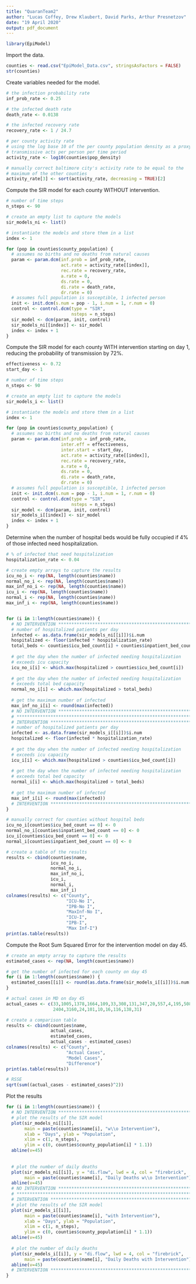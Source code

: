 ---
title: "QuaranTeam2"
author: "Lucas Coffey, Drew Klaubert, David Parks, Arthur Presnetzov"
date: "19 April 2020"
output: pdf_document
---

```{r setup, include=FALSE}
library(EpiModel)
```



Import the data.
```{r}
counties <- read.csv("EpiModel_Data.csv", stringsAsFactors = FALSE)
str(counties)
```



Create variables needed for the model.
```{r}
# the infection probability rate
inf_prob_rate <- 0.25

# the infected death rate
death_rate <- 0.0138

# the infected recovery rate
recovery_rate <- 1 / 24.7

# per county activity rate
# using the log base 10 of the per county population density as a proxy for 
# transmissive acts per person per time period
activity_rate <- log10(counties$pop_density)

# manually correct baltimore city's activity rate to be equal to the
# maximum of the other counties
activity_rate[3] <- sort(activity_rate, decreasing = TRUE)[2]
```



Compute the SIR model for each county WITHOUT intervention.
```{r}
# number of time steps
n_steps <- 90

# create an empty list to capture the models
sir_models_ni <- list()

# instantiate the models and store them in a list
index <- 1

for (pop in counties$county_population) {
  # assumes no births and no deaths from natural causes
  param <- param.dcm(inf.prob = inf_prob_rate,
                     act.rate = activity_rate[[index]],
                     rec.rate = recovery_rate,
                     a.rate = 0,
                     ds.rate = 0,
                     di.rate = death_rate,
                     dr.rate = 0)
  # assumes full population is susceptible, 1 infected person
  init <- init.dcm(s.num = pop - 1, i.num = 1, r.num = 0)
  control <- control.dcm(type = "SIR",
                         nsteps = n_steps)
  sir_model <- dcm(param, init, control)
  sir_models_ni[[index]] <- sir_model
  index <- index + 1
}
```



Compute the SIR model for each county WITH intervention starting on day 1, reducing the probability of transmission by 72%.
```{r}
effectiveness <- 0.72
start_day <- 1

# number of time steps
n_steps <- 90

# create an empty list to capture the models
sir_models_i <- list()

# instantiate the models and store them in a list
index <- 1

for (pop in counties$county_population) {
  # assumes no births and no deaths from natural causes
  param <- param.dcm(inf.prob = inf_prob_rate,
                     inter.eff = effectiveness,
                     inter.start = start_day,
                     act.rate = activity_rate[[index]],
                     rec.rate = recovery_rate,
                     a.rate = 0,
                     ds.rate = 0,
                     di.rate = death_rate,
                     dr.rate = 0)
  # assumes full population is susceptible, 1 infected person
  init <- init.dcm(s.num = pop - 1, i.num = 1, r.num = 0)
  control <- control.dcm(type = "SIR",
                         nsteps = n_steps)
  sir_model <- dcm(param, init, control)
  sir_models_i[[index]] <- sir_model
  index <- index + 1
}
```



Determine when the number of hospital beds would be fully occupied if 4% of those infected need hospitalization.
```{r}
# % of infected that need hospitalization
hospitalization_rate <- 0.04

# create empty arrays to capture the results
icu_no_i <- rep(NA, length(counties$name))
normal_no_i <- rep(NA, length(counties$name))
max_inf_no_i <- rep(NA, length(counties$name))
icu_i <- rep(NA, length(counties$name))
normal_i <- rep(NA, length(counties$name))
max_inf_i <- rep(NA, length(counties$name))


for (i in 1:length(counties$name)) {
  # NO INTERVENTION ***********************************************************
  # number of hospitalized patients per day
  infected <- as.data.frame(sir_models_ni[[i]])$i.num
  hospitalized <- floor(infected * hospitalization_rate)
  total_beds <- counties$icu_bed_count[i] + counties$inpatient_bed_count[i]
  
  # get the day when the number of infected needing hospitalization
  # exceeds icu capacity
  icu_no_i[i] <- which.max(hospitalized > counties$icu_bed_count[i])
  
  # get the day when the number of infected needing hospitalization
  # exceeds total bed capacity
  normal_no_i[i] <- which.max(hospitalized > total_beds)
  
  # get the maximum number of infected
  max_inf_no_i[i] <- round(max(infected))
  # NO INTERVENTION ***********************************************************
  # ***************************************************************************
  # INTERVENTION **************************************************************
  # number of hospitalized patients per day
  infected <- as.data.frame(sir_models_i[[i]])$i.num
  hospitalized <- floor(infected * hospitalization_rate)
  
  # get the day when the number of infected needing hospitalization
  # exceeds icu capacity
  icu_i[i] <- which.max(hospitalized > counties$icu_bed_count[i])
  
  # get the day when the number of infected needing hospitalization
  # exceeds total bed capacity
  normal_i[i] <- which.max(hospitalized > total_beds)
  
  # get the maximum number of infected
  max_inf_i[i] <- round(max(infected))
  # INTERVENTION **************************************************************
}

# manually correct for counties without hospital beds
icu_no_i[counties$icu_bed_count == 0] <- 0
normal_no_i[counties$inpatient_bed_count == 0] <- 0
icu_i[counties$icu_bed_count == 0] <- 0
normal_i[counties$inpatient_bed_count == 0] <- 0

# create a table of the results
results <- cbind(counties$name,
                 icu_no_i,
                 normal_no_i,
                 max_inf_no_i,
                 icu_i,
                 normal_i,
                 max_inf_i)
colnames(results) <- c("County",
                       "ICU-No I",
                       "IPB-No I",
                       "MaxInf-No I",
                       "ICU-I",
                       "IPB-I",
                       "Max Inf-I")
print(as.table(results))
```



Compute the Root Sum Squared Error for the intervention model on day 45.
```{r}
# create an empty array to capture the results
estimated_cases <- rep(NA, length(counties$name))

# get the number of infected for each county on day 45
for (i in 1:length(counties$name)) {
  estimated_cases[[i]] <- round(as.data.frame(sir_models_i[[i]])$i.num[45])
}

# actual cases in MD on day 45
actual_cases <- c(33,1005,1378,1664,109,33,308,131,347,20,557,4,195,508,16,
                  2404,3160,24,101,10,16,116,138,31)

# create a comparison table
results <- cbind(counties$name,
                 actual_cases,
                 estimated_cases,
                 actual_cases - estimated_cases)
colnames(results) <- c("County",
                       "Actual Cases",
                       "Model Cases",
                       "Difference")
print(as.table(results))

# RSSE
sqrt(sum((actual_cases - estimated_cases)^2))
```



Plot the results
```{r}
for (i in 1:length(counties$name)) {
  # NO INTERVENTION *********************************************************
  # plot the results of the SIR model
  plot(sir_models_ni[[i]],
       main = paste(counties$name[i], "w\\o Intervention"),
       xlab = "Days", ylab = "Population",
       xlim = c(1, n_steps),
       ylim = c(0, counties$county_population[i] * 1.1))
  abline(v=45)
  
  
  # plot the number of daily deaths
  plot(sir_models_ni[[i]], y = "di.flow", lwd = 4, col = "firebrick",
       main = paste(counties$name[i], "Daily Deaths w\\o Intervention"))
  abline(v=45)
  # NO INTERVENTION *********************************************************
  # *************************************************************************
  # INTERVENTION ************************************************************
  # plot the results of the SIR model
  plot(sir_models_i[[i]],
       main = paste(counties$name[i], "with Intervention"),
       xlab = "Days", ylab = "Population",
       xlim = c(1, n_steps),
       ylim = c(0, counties$county_population[i] * 1.1))
  abline(v=45)
  
  # plot the number of daily deaths
  plot(sir_models_i[[i]], y = "di.flow", lwd = 4, col = "firebrick",
       main = paste(counties$name[i], "Daily Deaths with Intervention"))
  abline(v=45)
  # INTERVENTION ************************************************************
}
```
